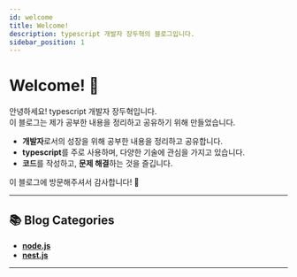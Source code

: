 ```yaml
---
id: welcome
title: Welcome!
description: typescript 개발자 장두혁의 블로그입니다.
sidebar_position: 1
---
```


# Welcome! 👋

안녕하세요! typescript 개발자 장두혁입니다. <br/>
이 블로그는 제가 공부한 내용을 정리하고 공유하기 위해 만들었습니다.

- **개발자**로서의 성장을 위해 공부한 내용을 정리하고 공유합니다.
- **typescript**를 주로 사용하며, 다양한 기술에 관심을 가지고 있습니다.
- **코드**를 작성하고, **문제 해결**하는 것을 즐깁니다.

이 블로그에 방문해주셔서 감사합니다! 🙏

---

## 📚 Blog Categories

- **[node.js](/docs/category/nodejs)**
- **[nest.js](/docs/category/nestjs)**

---
